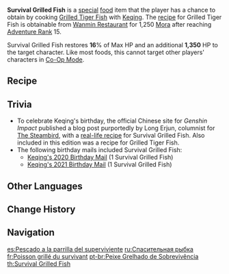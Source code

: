 {{Food Infobox
|id              = 108145
|description     = This dish was not grilled. Instead, it was fried from within through the delicate application of Electro. A gentle bite reveals fragrant fish under the lightly-charred skin, its taste perfectly balanced. So, is this how she survives in the wild? You really can't judge a book by its cover.
|type            = Recovery Dishes
|effectType      = Healing
|effect          = Restores '''16'''% of Max HP and an additional '''1,350''' HP to the selected character.
|eff_att1        = HP Restore
|eff_att2        = HP Restore Percent
|eff_att3        = HP Restore Fixed
|rarity          = 1
|character       = Keqing
|base            = Grilled Tiger Fish
}}
'''Survival Grilled Fish''' is a [[:Category:Special Dishes|special]] [[food]] item that the player has a chance to obtain by cooking [[Grilled Tiger Fish]] with [[Keqing]]. The [[recipe]] for Grilled Tiger Fish is obtainable from [[Wanmin Restaurant]] for 1,250 [[Mora]] after reaching [[Adventure Rank]] 15.

Survival Grilled Fish restores '''16'''% of Max HP and an additional '''1,350''' HP to the target character. Like most foods, this cannot target other players' characters in [[Co-Op Mode]].

==Recipe==
{{Recipe
|type = Cooking
|character = Keqing
|Fish = 1
|Pepper = 1
|sort = Fish,Pepper
}}

==Trivia==
* To celebrate Keqing's birthday, the official Chinese site for ''Genshin Impact'' published a blog post purportedly by Long Erjun, columnist for [[The Steambird]], with a [https://ys.mihoyo.com/main/news/detail/11751 real-life recipe] for Survival Grilled Fish. Also included in this edition was a recipe for Grilled Tiger Fish.
*The following birthday mails included Survival Grilled Fish:
** [[Birthday/Keqing#See You Tonight!|Keqing's 2020 Birthday Mail]] (1 Survival Grilled Fish)
** [[Birthday/Keqing#Time Flies|Keqing's 2021 Birthday Mail]] (1 Survival Grilled Fish)

==Other Languages==
{{Other Languages
|en      = Survival Grilled Fish
|zhs     = 绝境求生烤鱼
|zhs_rm  = juéjìng qiúshēng kǎo yú
|zht     = 絕境求生烤魚
|zht_rm  = juéjìng qiúshēng kǎo yú
|zh_tl   = Desperate Survival Grilled Fish
|ja      = 九死一生の焼き魚
|ja_rm   = Kyuushi Isshou no Yakizakana
|ja_tl   = Grilled Fish of Near Death
|ko      = 절체절명 생선구이
|ko_rm   = Jeolchejeolmyeong Saengseongu'i
|ko_tl   = Dangerous Situation Grilled Fish
|es      = Pescado a la parrilla del superviviente
|es_tl   = Survivor's Grilled Fish
|fr      = Poisson grillé du survivant
|fr_tl   = Survivor's Grilled Fish
|ru      = Спасительная рыбка
|ru_tl   = 
|th      = Survival Grilled Fish
|vi      = Cá Nướng Không Lối Thoát
|vi_tl   = No Escape Grilled Fish
|de      = Lebensrettender Grillfisch
|de_tl   = Life-Saving Grilled Fish
|id      = Survival Grilled Fish
|pt      = Peixe Grelhado de Sobrevivência
|pt_tl   = 
|ja_note = 九死一生 (lit. "nine deaths, one life") is a ''yojijukugo'' (idiomatic compound) which means "narrow escape from the jaw of death."
}}

==Change History==
{{Change History|1.0}}

==Navigation==
{{Food Navbox|type=Special Dishes}}

[[es:Pescado a la parrilla del superviviente]]
[[ru:Спасительная рыбка]]
[[fr:Poisson grillé du survivant]]
[[pt-br:Peixe Grelhado de Sobrevivência]]
[[th:Survival Grilled Fish]]